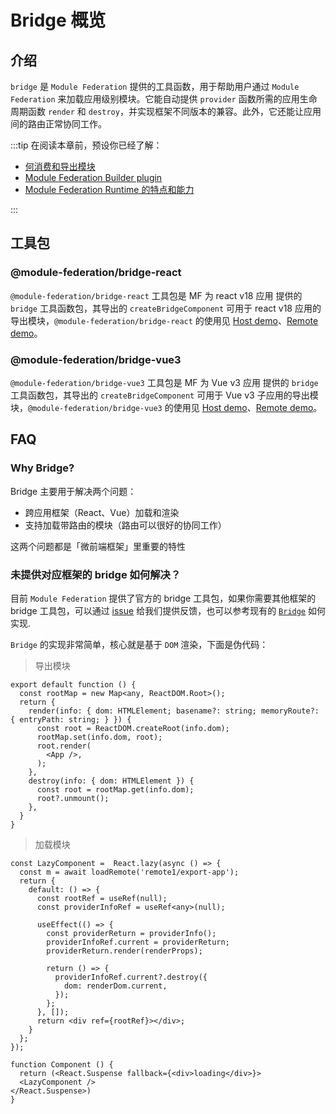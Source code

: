 # Bridge 概览

## 介绍

`bridge` 是 `Module Federation` 提供的工具函数，用于帮助用户通过 `Module Federation` 来加载应用级别模块。它能自动提供 `provider` 函数所需的应用生命周期函数 `render` 和 `destroy`，并实现框架不同版本的兼容。此外，它还能让应用间的路由正常协同工作。

:::tip
在阅读本章前，预设你已经了解：

- [何消费和导出模块](../guide/start/quick-start.mdx)
- [Module Federation Builder plugin](../guide/basic/rspack.mdx)
- [Module Federation Runtime 的特点和能力](../guide/basic/runtime.mdx)

:::

## 工具包

### @module-federation/bridge-react

`@module-federation/bridge-react` 工具包是 MF 为 react v18 应用 提供的 `bridge` 工具函数包，其导出的 `createBridgeComponent` 可用于 react v18 应用的导出模块，`@module-federation/bridge-react` 的使用见 [Host demo](https://github.com/module-federation/core/blob/6756c9142d0bf41262a26fe30e3c39d7957cfa58/apps/router-demo/router-host-2000)、[Remote demo](https://github.com/module-federation/core/blob/6756c9142d0bf41262a26fe30e3c39d7957cfa58/apps/router-demo/router-remote2-2002)。

### @module-federation/bridge-vue3

`@module-federation/bridge-vue3` 工具包是 MF 为 Vue v3 应用 提供的 `bridge` 工具函数包，其导出的 `createBridgeComponent` 可用于 Vue v3 子应用的导出模块，`@module-federation/bridge-vue3` 的使用见 [Host demo](https://github.com/module-federation/core/blob/6756c9142d0bf41262a26fe30e3c39d7957cfa58/apps/router-demo/router-host-2100)、[Remote demo](https://github.com/module-federation/core/blob/6756c9142d0bf41262a26fe30e3c39d7957cfa58/apps/router-demo/router-remote3-2003)。


## FAQ

### Why Bridge?

Bridge 主要用于解决两个问题：

* 跨应用框架（React、Vue）加载和渲染
* 支持加载带路由的模块（路由可以很好的协同工作）

这两个问题都是「微前端框架」里重要的特性

### 未提供对应框架的 bridge 如何解决？

目前 `Module Federation` 提供了官方的 bridge 工具包，如果你需要其他框架的 bridge 工具包，可以通过 [issue](https://github.com/module-federation/core/issues) 给我们提供反馈，也可以参考现有的 [`Bridge`](https://github.com/module-federation/core/blob/34ba220bcee3d032e4083aae37f802d1ed20d61b/packages/bridge/bridge-react) 如何实现.

`Bridge` 的实现非常简单，核心就是基于 `DOM` 渲染，下面是伪代码：

> 导出模块

```tsx
export default function () {
  const rootMap = new Map<any, ReactDOM.Root>();
  return {
    render(info: { dom: HTMLElement; basename?: string; memoryRoute?: { entryPath: string; } }) {
      const root = ReactDOM.createRoot(info.dom);
      rootMap.set(info.dom, root);
      root.render(
        <App />,
      );
    },
    destroy(info: { dom: HTMLElement }) {
      const root = rootMap.get(info.dom);
      root?.unmount();
    },
  }
}
```

> 加载模块

```tsx
const LazyComponent =  React.lazy(async () => {
  const m = await loadRemote('remote1/export-app');
  return {
    default: () => {
      const rootRef = useRef(null);
      const providerInfoRef = useRef<any>(null);

      useEffect(() => {
        const providerReturn = providerInfo();
        providerInfoRef.current = providerReturn;
        providerReturn.render(renderProps);

        return () => {
          providerInfoRef.current?.destroy({
            dom: renderDom.current,
          });
        };
      }, []);
      return <div ref={rootRef}></div>;
    }
  };
});

function Component () {
  return (<React.Suspense fallback={<div>loading</div>}>
  <LazyComponent />
</React.Suspense>)
}
```

